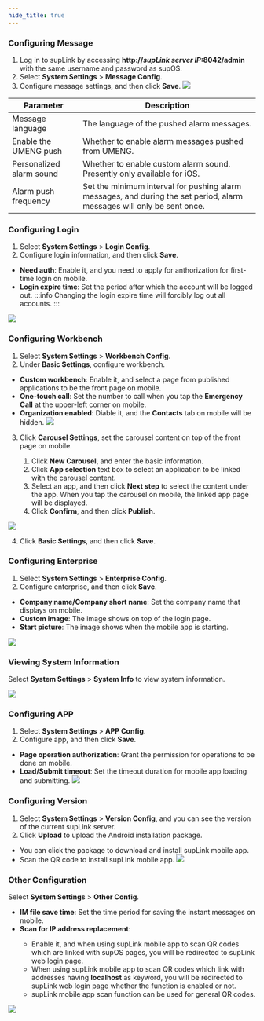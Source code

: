 ```yaml
---
hide_title: true
---
```


### Configuring Message

1. Log in to supLink by accessing <b>http://<em>supLink server IP</em>:8042/admin</b> with the same username and password as supOS.
2. Select **System Settings** > **Message Config**.
3. Configure message settings, and then click **Save**.
![](https://wordpressfreezonex.oss-accelerate.aliyuncs.com/supLink/5.png)

<table>
    <thead>
      <tr>
        <th>Parameter</th>
        <th>Description</th>
      </tr>
    </thead>
    <tbody>
      <tr>
        <td>Message language</td>
        <td>The language of the pushed alarm messages.</td>
      </tr>
      <tr>
        <td>Enable the UMENG push</td>
        <td>Whether to enable alarm messages pushed from UMENG.</td>
      </tr>
      <tr>
        <td>Personalized alarm sound</td>
        <td>Whether to enable custom alarm sound. Presently only available for iOS.</td>
      </tr>
      <tr>
        <td>Alarm push frequency</td>
        <td>Set the minimum interval for pushing alarm messages, and during the set period, alarm messages will only be sent once.</td>
      </tr>
    </tbody>
</table>

### Configuring Login

1. Select **System Settings** > **Login Config**.
2. Configure login information, and then click **Save**.
- **Need auth**: Enable it, and you need to apply for anthorization for first-time login on mobile.
- **Login expire time**: Set the period after which the account will be logged out.
:::info
Changing the login expire time will forcibly log out all accounts.
:::

<img width={450} src="https://wordpressfreezonex.oss-accelerate.aliyuncs.com/supLink/6.png" />

### Configuring Workbench

1. Select **System Settings** > **Workbench Config**.
2. Under **Basic Settings**, configure workbench.
- **Custom workbench**: Enable it, and select a page from published applications to be the front page on mobile.
- **One-touch call**: Set the number to call when you tap the **Emergency Call** at the upper-left corner on mobile.
- **Organization enabled**: Diable it, and the **Contacts** tab on mobile will be hidden.
![](https://wordpressfreezonex.oss-accelerate.aliyuncs.com/supLink/7.png)
3. Click **Carousel Settings**, set the carousel content on top of the front page on mobile.

<ol>
<ol>
<li>Click <b>New Carousel</b>, and enter the basic information.</li>
<li>Click <b>App selection</b> text box to select an application to be linked with the carousel content.</li>
<li>Select an app, and then click <b>Next step</b> to select the content under the app. When you tap the carousel on mobile, the linked app page will be displayed.</li>
<li>Click <b>Confirm</b>, and then click <b>Publish</b>.</li>
</ol>
</ol>

![](https://wordpressfreezonex.oss-accelerate.aliyuncs.com/supLink/9.png)

4. Click **Basic Settings**, and then click **Save**.


### Configuring Enterprise

1. Select **System Settings** > **Enterprise Config**.
2. Configure enterprise, and then click **Save**.
- **Company name/Company short name**: Set the company name that displays on mobile.
- **Custom image**: The image shows on top of the login page.
- **Start picture**: The image shows when the mobile app is starting.

<img width={450} src="https://wordpressfreezonex.oss-accelerate.aliyuncs.com/supLink/8.png" />

### Viewing System Information

Select **System Settings** > **System Info** to view system information.

![](https://wordpressfreezonex.oss-accelerate.aliyuncs.com/supLink/11.png)

### Configuring APP

1. Select **System Settings** > **APP Config**.
2. Configure app, and then click **Save**.
- **Page operation authorization**: Grant the permission for operations to be done on mobile.
- **Load/Submit timeout**: Set the timeout duration for mobile app loading and submitting.
![](https://wordpressfreezonex.oss-accelerate.aliyuncs.com/supLink/12.png)

### Configuring Version

1. Select **System Settings** > **Version Config**, and you can see the version of the current supLink server.
2. Click **Upload** to upload the Android installation package.
- You can click the package to download and install supLink mobile app.
- Scan the QR code to install supLink mobile app.
![](https://wordpressfreezonex.oss-accelerate.aliyuncs.com/supLink/13.png)

### Other Configuration

Select **System Settings** > **Other Config**.
- **IM file save time**: Set the time period for saving the instant messages on mobile.
- **Scan for IP address replacement**:

<ul>
<ul>
<li>Enable it, and when using supLink mobile app to scan QR codes which are linked with supOS pages, you will be redirected to supLink web login page.</li>
<li>When using supLink mobile app to scan QR codes which link with addresses having <b>localhost</b> as keyword, you will be redirected to supLink web login page whether the function is enabled or not.</li>
<li>supLink mobile app scan function can be used for general QR codes.</li>
</ul>
</ul>

![](https://wordpressfreezonex.oss-accelerate.aliyuncs.com/supLink/14.png)

